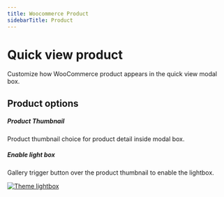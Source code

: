 ```yaml
---
title: Woocommerce Product
sidebarTitle: Product
---
```


# Quick view product

Customize how WooCommerce product appears in the quick view modal box.

## Product options

##### Product Thumbnail

Product thumbnail choice for product detail inside modal box.

##### Enable light box

Gallery trigger button over the product thumbnail to enable the lightbox.


[![Theme lightbox](/products/quick-view/theme-lightbox.png)](/products/quick-view/theme-lightbox.png)